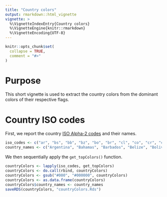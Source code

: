 ```yaml
---
title: "Country colors"
output: rmarkdown::html_vignette
vignette: >
  %\VignetteIndexEntry{Country colors}
  %\VignetteEngine{knitr::rmarkdown}
  %\VignetteEncoding{UTF-8}
---
```


```r
knitr::opts_chunk$set(
  collapse = TRUE,
  comment = "#>"
)
```

# Purpose

This short vignette is used to extract the country colors from the dominant colors of their respective flags.

# Country ISO codes

First, we report the country [ISO Alpha-2 codes](https://www.iso.org/obp/ui/#search) and their names.

```r
iso_codes <- c("ar", "bs", "bb", "bz", "bo", "br", "cl", "co", "cr", "cu", "ec", "sv", "gt", "ht", "hn", "jm", "mx", "ni", "pa", "py", "pe", "uy", "ve")
country_names <- c("Argentina", "Bahamas", "Barbados", "Belize", "Bolivia", "Brazil", "Chile", "Colombia", "Costa Rica", "Cuba", "Ecuador", "El Salvador", "Guatemala", "Haiti", "Honduras", "Jamaica", "Mexico", "Nicaragua", "Panama", "Paraguay", "Peru", "Uruguay", "Venezuela")
```

We then sequentially apply the `get_topColors()` function.

```r
countryColors <- lapply(iso_codes, get_topColors)
countryColors <- do.call(rbind, countryColors)
countryColors <- gsub("#000", "#000000", countryColors)
countryColors <- as.data.frame(countryColors)
countryColors$country_names <- country_names
saveRDS(countryColors, "countryColors.Rds")
```